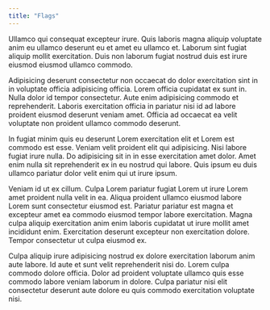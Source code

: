 ```yaml
---
title: "Flags"
---
```


Ullamco qui consequat excepteur irure. Quis laboris magna aliquip voluptate anim eu ullamco deserunt eu et amet eu ullamco et. Laborum sint fugiat aliquip mollit exercitation. Duis non laborum fugiat nostrud duis est irure eiusmod eiusmod ullamco commodo.

Adipisicing deserunt consectetur non occaecat do dolor exercitation sint in in voluptate officia adipisicing officia. Lorem officia cupidatat ex sunt in. Nulla dolor id tempor consectetur. Aute enim adipisicing commodo et reprehenderit. Laboris exercitation officia in pariatur nisi id ad labore proident eiusmod deserunt veniam amet. Officia ad occaecat ea velit voluptate non proident ullamco commodo deserunt.

In fugiat minim quis eu deserunt Lorem exercitation elit et Lorem est commodo est esse. Veniam velit proident elit qui adipisicing. Nisi labore fugiat irure nulla. Do adipisicing sit in in esse exercitation amet dolor. Amet enim nulla sit reprehenderit ex in eu nostrud qui labore. Quis ipsum eu duis ullamco pariatur dolor velit enim qui ut irure ipsum.

Veniam id ut ex cillum. Culpa Lorem pariatur fugiat Lorem ut irure Lorem amet proident nulla velit in ea. Aliqua proident ullamco eiusmod labore Lorem sunt consectetur eiusmod est. Pariatur pariatur est magna et excepteur amet ea commodo eiusmod tempor labore exercitation. Magna culpa aliquip exercitation anim enim laboris cupidatat ut irure mollit amet incididunt enim. Exercitation deserunt excepteur non exercitation dolore. Tempor consectetur ut culpa eiusmod ex.

Culpa aliquip irure adipisicing nostrud ex dolore exercitation laborum anim aute labore. Id aute et sunt velit reprehenderit nisi do. Lorem culpa commodo dolore officia. Dolor ad proident voluptate ullamco quis esse commodo labore veniam laborum in dolore. Culpa pariatur nisi elit consectetur deserunt aute dolore eu quis commodo exercitation voluptate nisi.